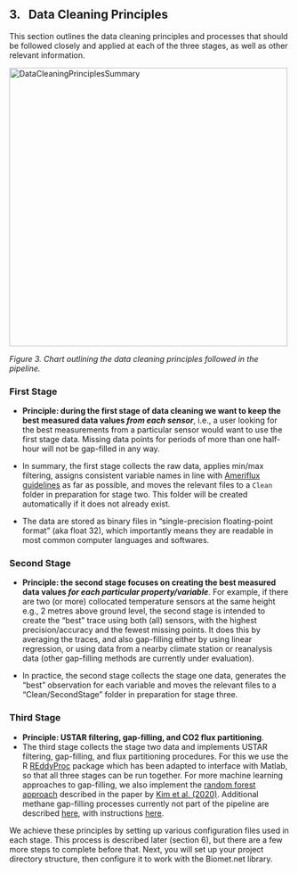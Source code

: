 ## 3. &nbsp; Data Cleaning Principles

This section outlines the data cleaning principles and processes that should be followed closely and applied at each of the three stages, as well as other relevant information.

<img src="images/principles/Database_Workflow_Principles_v2.jpg" alt="DataCleaningPrinciplesSummary" width="500"/>

*Figure 3. Chart outlining the data cleaning principles followed in the pipeline.*

<!-- [XXX discuss wording in figure with Sara] -->

### First Stage  
* **Principle: during the first stage of data cleaning we want to keep the best measured data values *from each sensor***, i.e., a user looking for the best measurements from a particular sensor would want to use the first stage data. Missing data points for periods of more than one half-hour will not be gap-filled in any way. <!-- (note that one missing half-hourly data point can be interpolated linearly, see section XXX for details). -->

* In summary, the first stage collects the raw data, applies min/max filtering, assigns consistent variable names in line with <a href="https://ameriflux.lbl.gov/data/aboutdata/data-variables/" target="_blank" rel="noopener noreferrer">Ameriflux guidelines</a> as far as possible, and moves the relevant files to a `Clean` folder in preparation for stage two. This folder will be created automatically if it does not already exist. 

* The data are stored as binary files in "single-precision floating-point format" (aka float 32), which importantly means they are readable in most common computer languages and softwares.

### Second Stage 
* **Principle: the second stage focuses on creating the best measured data values *for each particular property/variable***. For example, if there are two (or more) collocated temperature sensors at the same height e.g., 2 metres above ground level, the second stage is intended to create the "best" trace using both (all) sensors, with the highest precision/accuracy and the fewest missing points. It does this by averaging the traces, and also gap-filling either by using linear regression, or using data from a nearby climate station or reanalysis data (other gap-filling methods are currently under evaluation).

* In practice, the second stage collects the stage one data, generates the "best" observation for each variable and moves the relevant files to a "Clean/SecondStage" folder in preparation for stage three.

### Third Stage 
* **Principle: USTAR filtering, gap-filling, and CO2 flux partitioning**.
* The third stage collects the stage two data and implements USTAR filtering, gap-filling, and flux partitioning procedures. For this we use the R <a href="https://bg.copernicus.org/articles/15/5015/2018/bg-15-5015-2018.html" target="_blank" rel="noopener noreferrer">REddyProc</a> package which has been adapted to interface with Matlab, so that all three stages can be run together. For more machine learning approaches to gap-filling, we also implement the [random forest approach](https://github.com/yeonukkim/EC_FCH4_gapfilling) described in the paper by [Kim et al. (2020)](https://onlinelibrary.wiley.com/doi/abs/10.1111/gcb.14845). Additional methane gap-filling processes currently not part of the pipeline are described <a href="https://github.com/stanfordmlgroup/methane-gapfill-ml/tree/FL" target="_blank" rel="noopener noreferrer">here</a>, with instructions <a href="https://github.com/stanfordmlgroup/methane-gapfill-ml/blob/FL/Tutorial_from_data_download_to_gap-filling.docx" target="_blank" rel="noopener noreferrer">here</a>.

We achieve these principles by setting up various configuration files used in each stage. This process is described later (section 6), but there are a few more steps to complete before that. Next, you will set up your project directory structure, then configure it to work with the Biomet.net library.
